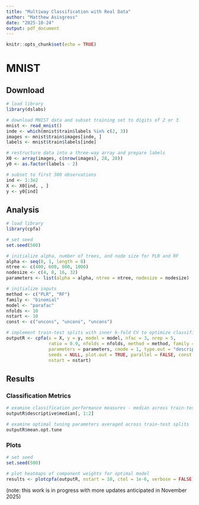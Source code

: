 ```yaml
---
title: "Multiway Classification with Real Data"
author: "Matthew Asisgress"
date: "2025-10-24"
output: pdf_document
---
```


```r
knitr::opts_chunk$set(echo = TRUE)
```

# MNIST

## Download

```r
# load library
library(dslabs)

# download MNIST data and subset training set to digits of 2 or 3
mnist <- read_mnist()
inde <- which(mnist$train$labels %in% c(2, 3))
images <- mnist$train$images[inde, ]
labels <- mnist$train$labels[inde]

# restructure data into a three-way array and prepare labels
X0 <- array(images, c(nrow(images), 28, 28))
y0 <- as.factor(labels - 2)

# subset to first 300 observations
ind <- 1:3e2
X <- X0[ind, , ]
y <- y0[ind]
```

## Analysis

```r
# load library
library(cpfa)

# set seed
set.seed(500)

# initialize alpha, number of trees, and node size for PLR and RF
alpha <- seq(0, 1, length = 8)
ntree <- c(400, 600, 800, 1000)
nodesize <- c(4, 8, 16, 32)
parameters <- list(alpha = alpha, ntree = ntree, nodesize = nodesize)

# initialize inputs
method <- c("PLR", "RF")
family <- "binomial"
model <- "parafac"
nfolds <- 10
nstart <- 10
const <- c("uncons", "uncons", "uncons")

# implement train-test splits with inner k-fold CV to optimize classification
outputR <- cpfa(x = X, y = y, model = model, nfac = 3, nrep = 5, 
                ratio = 0.9, nfolds = nfolds, method = method, family = family, 
                parameters = parameters, cmode = 1, type.out = "descriptives", 
                seeds = NULL, plot.out = TRUE, parallel = FALSE, const = const, 
                nstart = nstart)

```

## Results

### Classification Metrics

```r
# examine classification performance measures - median across train-test splits
outputR$descriptive$median[, 1:2]

# examine optimal tuning parameters averaged across train-test splits
outputR$mean.opt.tune
```

### Plots

```r
# set seed
set.seed(500)

# plot heatmaps of component weights for optimal model
results <- plotcpfa(outputR, nstart = 10, ctol = 1e-6, verbose = FALSE)
```

(note: this work is in progress with more updates anticipated in November 2025)